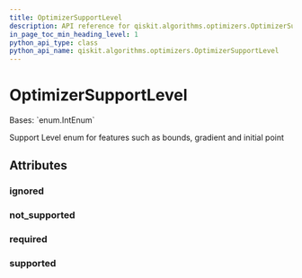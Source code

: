 ```yaml
---
title: OptimizerSupportLevel
description: API reference for qiskit.algorithms.optimizers.OptimizerSupportLevel
in_page_toc_min_heading_level: 1
python_api_type: class
python_api_name: qiskit.algorithms.optimizers.OptimizerSupportLevel
---
```


# OptimizerSupportLevel

<Class id="qiskit.algorithms.optimizers.OptimizerSupportLevel" isDedicatedPage={true} github="https://github.com/qiskit/qiskit/tree/stable/0.19/qiskit/algorithms/optimizers/optimizer.py" signature="OptimizerSupportLevel(value)">
  Bases: `enum.IntEnum`

  Support Level enum for features such as bounds, gradient and initial point

  ## Attributes

  ### ignored

  <Attribute id="qiskit.algorithms.optimizers.OptimizerSupportLevel.ignored" name="ignored" attributeValue="= 1" />

  ### not\_supported

  <Attribute id="qiskit.algorithms.optimizers.OptimizerSupportLevel.not_supported" name="not_supported" attributeValue="= 0" />

  ### required

  <Attribute id="qiskit.algorithms.optimizers.OptimizerSupportLevel.required" name="required" attributeValue="= 3" />

  ### supported

  <Attribute id="qiskit.algorithms.optimizers.OptimizerSupportLevel.supported" name="supported" attributeValue="= 2" />
</Class>


